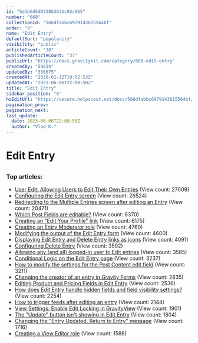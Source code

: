 ```yaml
---
id: "5e1b6d5d04286364bc93c665"
number: "668"
collectionId: "566dfabbc6979143615564bf"
order: "8"
name: "Edit Entry"
defaultSort: "popularity"
visibility: "public"
articleCount: "38"
publishedArticleCount: "37"
publicUrl: "https://docs.gravitykit.com/category/668-edit-entry"
createdBy: "59634"
updatedBy: "336675"
createdAt: "2020-01-12T19:02:53Z"
updatedAt: "2023-06-06T22:08:50Z"
title: "Edit Entry"
sidebar_position: "8"
hsEditUrl: "https://secure.helpscout.net/docs/566dfabbc6979143615564bf/article/5e1b6d5d04286364bc93c665"
pagination_prev: 
pagination_next: 
last_update:
  date: 2023-06-06T22:08:50Z
  author: "Vlad K."
---
```


# Edit Entry

## 

### Top articles: 

- [User Edit: Allowing Users to Edit Their Own Entries](77-user-edit-allow-users-to-edit-their-own-entries) (View count: 27009)
- [Configuring the Edit Entry screen](67-configuring-the-edit-entry-screen) (View count: 26524)
- [Redirecting to the Multiple Entries screen after editing an Entry](296-redirecting-to-the-multiple-entries-screen-after-editing-an-entry) (View count: 20471)
- [Which Post Fields are editable?](245-editable-post-fields) (View count: 6370)
- [Creating an "Edit Your Profile" link](417-creating-an-edit-your-profile-link) (View count: 6175)
- [Creating an Entry Moderator role](291-how-to-allow-a-user-to-edit-all-entries) (View count: 4760)
- [Modifying the output of the Edit Entry form](212-modifying-the-output-of-the-edit-entry-form) (View count: 4600)
- [Displaying Edit Entry and Delete Entry links as icons](405-displaying-edit-entry-and-delete-entry-links-as-icons) (View count: 4091)
- [Configuring Delete Entry](66-configuring-delete-entry) (View count: 3592)
- [Allowing any (and all) logged-in user to Edit entries](261-allowing-any-and-all-logged-in-user-to-edit-entries) (View count: 3585)
- [Conditional Logic on the Edit Entry page](367-conditional-logic-on-the-edit-entry-page) (View count: 3237)
- [How to modify the settings for the Post Content edit field](244-how-to-modify-the-settings-for-the-post-content-edit-field) (View count: 3211)
- [Changing the creator of an entry in Gravity Forms](110-changing-the-creator-of-an-entry-in-gravity-forms) (View count: 2835)
- [Editing Product and Pricing Fields in Edit Entry](406-editing-product-and-pricing-fields) (View count: 2536)
- [How does Edit Entry handle hidden fields and field visibility settings?](678-edit-entry-hidden-fields-field-visibility) (View count: 2254)
- [How to trigger feeds after editing an entry](534-trigger-feeds-edit-entry) (View count: 2144)
- [View Settings: Enable Edit Locking in GravityView](676-entry-locking) (View count: 1901)
- [The "Update" button isn't showing in Edit Entry](309-the-update-button-isnt-showing-in-edit-entry) (View count: 1804)
- [Changing the "Entry Updated. Return to Entry" message](393-changing-the-entry-updated-return-to-entry-message) (View count: 1716)
- [Creating a View Editor role](598-non-administrator-edit-view) (View count: 1588)


